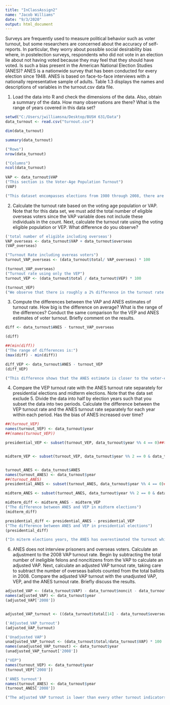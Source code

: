 ```yaml
---
title: "InClassAssign2"
name: "Jacob Williams"
date: "9/3/2020"
output: html_document
---
```

Surveys are frequently used to measure political behavior such as voter turnout,
but some researchers are concerned about the accuracy of self-reports. In particular,
they worry about possible social desirability bias where, in postelection surveys,
respondents who did not vote in an election lie about not having voted because they
may feel that they should have voted. Is such a bias present in the American National
Election Studies (ANES)? ANES is a nationwide survey that has been conducted for
every election since 1948. ANES is based on face-to-face interviews with a nationally
representative sample of adults. Table 1.3 displays the names and descriptions of
variables in the turnout.csv data file.

1. Load the data into R and check the dimensions of the data. Also, obtain a
summary of the data. How many observations are there? What is the range of
years covered in this data set?
```r
setwd("C:/Users/jwilliamsna/Desktop/BUSH 631/Data")
data_turnout <- read.csv("turnout.csv")

dim(data_turnout)

summary(data_turnout)

("Rows")
nrow(data_turnout)

("Columns")
ncol(data_turnout)
  
VAP <- data_turnout$VAP
("This section is the Voter-Age Population Turnout")
(VAP)

("This dataset encompasses elections from 1980 through 2008, there are over 100 observations in this dataset")

```

2. Calculate the turnout rate based on the voting age population or VAP. Note that
for this data set, we must add the total number of eligible overseas voters since
the VAP variable does not include these individuals in the count. Next, calculate
the turnout rate using the voting eligible population or VEP. What difference do
you observe?
```r
('total number of eligible including overseas')
VAP_overseas <- data_turnout$VAP + data_turnout$overseas
(VAP_overseas)

("Turnout Rate including overeas voters")
turnout_VAP_overseas <- (data_turnout$total/ VAP_overseas) * 100

(turnout_VAP_overseas)
("Turnout rate using only the VEP")
turnout_VEP <- (data_turnout$total / data_turnout$VEP) * 100

(turnout_VEP)
("We observe that there is roughly a 2% difference in the turnout rate with the VEP being higher than the VAP+overseas")
```

3. Compute the differences between the VAP and ANES estimates of turnout rate.
How big is the difference on average? What is the range of the differences?
Conduct the same comparison for the VEP and ANES estimates of voter turnout.
Briefly comment on the results.
```r
diff <- data_turnout$ANES - turnout_VAP_overseas

(diff)

##(min(diff))
("The range of differences is:")
(max(diff) - min(diff))

diff_VEP <- data_turnout$ANES - turnout_VEP
(diff_VEP)

("This difference shows that the ANES estimate is closer to the voter-eligible population turnout than it is the total voting age population turnout.")


```

4. Compare the VEP turnout rate with the ANES turnout rate separately for
presidential elections and midterm elections. Note that the data set exclude 5. Divide the data into half by election years such that you subset the data into two
periods. Calculate the difference between the VEP turnout rate and the ANES
turnout rate separately for each year within each period. Has the bias of ANES
increased over time?
```r
##(turnout_VEP)
names(turnout_VEP) <- data_turnout$year
##(names(turnout_VEP))

presidential_VEP <- subset(turnout_VEP, data_turnout$year %% 4 == 0)##turnout_VEP[seq(from = 1, to = nrow(data_turnout), by = 2)] 


midterm_VEP <- subset(turnout_VEP, data_turnout$year %% 2 == 0 & data_turnout$year %% 4 != 0)##turnout_VEP[seq(from = 2, to = nrow(data_turnout), by = 2)]


turnout_ANES <- data_turnout$ANES
names(turnout_ANES) <- data_turnout$year
##(turnout_ANES)
presidential_ANES <- subset(turnout_ANES, data_turnout$year %% 4 == 0)##turnout_ANES[seq(from = 1, to = nrow(data_turnout), by = 2)]

midterm_ANES <- subset(turnout_ANES, data_turnout$year %% 2 == 0 & data_turnout$year %% 4 != 0)##turnout_ANES[seq(from = 2, to = nrow(data_turnout), by = 2)]

midterm_diff <- midterm_ANES - midterm_VEP
("The difference between ANES and VEP in midterm elections")
(midterm_diff)

presidential_diff <- presidential_ANES - presidential_VEP
("The difference between ANES and VEP in presidential elections")
(presidential_diff)

("In miterm elections years, the ANES has overestimated the turnout while it stayed relatively consistent in presidential elections years.")

```

6. ANES does not interview prisoners and overseas voters. Calculate an adjustment
to the 2008 VAP turnout rate. Begin by subtracting the total number of ineligible
felons and noncitizens from the VAP to calculate an adjusted VAP. Next,
calculate an adjusted VAP turnout rate, taking care to subtract the number of
overseas ballots counted from the total ballots in 2008. Compare the adjusted
VAP turnout with the unadjusted VAP, VEP, and the ANES turnout rate. Briefly
discuss the results.
```r
adjusted_VAP <- (data_turnout$VAP) - data_turnout$noncit - data_turnout$felons
names(adjusted_VAP) <- data_turnout$year
(adjusted_VAP['2008'])


adjusted_VAP_turnout <- ((data_turnout$total[14] - data_turnout$overseas[14])/ data_turnout$VAP[14])  * 100##soft code this section

('Adjusted_VAP_turnout')
(adjusted_VAP_turnout)

('Unadjusted VAP')
unadjusted_VAP_turnout <- (data_turnout$total/data_turnout$VAP) * 100 
names(unadjusted_VAP_turnout) <- data_turnout$year
(unadjusted_VAP_turnout['2008'])

("VEP")
names(turnout_VEP) <- data_turnout$year
(turnout_VEP['2008'])

('ANES turnout')
names(turnout_ANES) <- data_turnout$year
(turnout_ANES['2008'])

("The adjusted VAP turnout is lower than every other turnout indicators, which shows that the lack of adjustent for prison and overseas populations will inheritely overexaggerate the rate")
```

